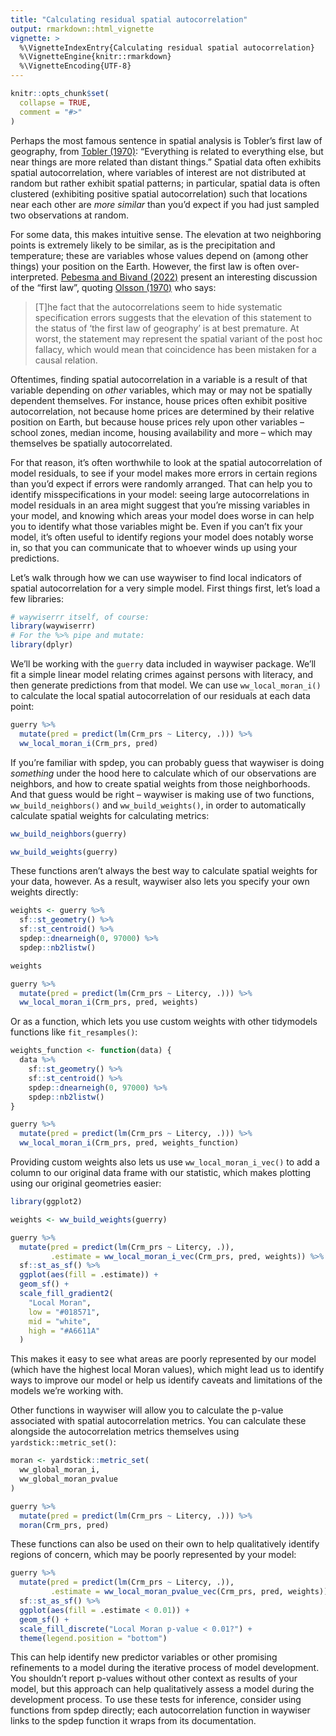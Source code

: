 ```yaml
---
title: "Calculating residual spatial autocorrelation"
output: rmarkdown::html_vignette
vignette: >
  %\VignetteIndexEntry{Calculating residual spatial autocorrelation}
  %\VignetteEngine{knitr::rmarkdown}
  %\VignetteEncoding{UTF-8}
---
```


```r
knitr::opts_chunk$set(
  collapse = TRUE,
  comment = "#>"
)
```

Perhaps the most famous sentence in spatial analysis is Tobler's first law of
geography, from [Tobler (1970)](https://doi.org/10.2307/143141): "Everything is
related to everything else, but near things are more related than distant 
things." Spatial data often exhibits spatial autocorrelation, where variables of
interest are not distributed at random but rather exhibit spatial patterns; in
particular, spatial data is often clustered (exhibiting positive spatial 
autocorrelation) such that locations near each other are _more similar_ than 
you'd expect if you had just sampled two observations at random.

For some data, this makes intuitive sense. The elevation at two neighboring 
points is extremely likely to be similar, as is the precipitation and 
temperature; these are variables whose values depend on (among other things) 
your position on the Earth. However, the first law is often over-interpreted. 
[Pebesma and Bivand (2022)](https://r-spatial.org/book/15-Measures.html) present
an interesting discussion of the "first law", quoting 
[Olsson (1970)](https://doi.org/10.2307/143140) who says:

> [T]he fact that the autocorrelations seem to hide systematic specification errors suggests that the elevation of this statement to the status of ‘the first law of geography’ is at best premature. At worst, the statement may represent the spatial variant of the post hoc fallacy, which would mean that coincidence has been mistaken for a causal relation.

Oftentimes, finding spatial autocorrelation in a variable is a result of that
variable depending on _other_ variables, which may or may not be spatially 
dependent themselves. For instance, house prices often exhibit positive 
autocorrelation, not because home prices are determined by their relative 
position on Earth, but because house prices rely upon other variables -- school
zones, median income, housing availability and more -- which may themselves
be spatially autocorrelated.

For that reason, it's often worthwhile to look at the spatial autocorrelation of
model residuals, to see if your model makes more errors in certain regions than
you'd expect if errors were randomly arranged. That can help you to identify
misspecifications in your model: seeing large autocorrelations in model 
residuals in an area might suggest that you're missing variables in your model,
and knowing which areas your model does worse in can help you to identify what
those variables might be. Even if you can't fix your model, it's often useful to
identify regions your model does notably worse in, so that you can communicate
that to whoever winds up using your predictions.

Let's walk through how we can use waywiser to find local indicators of spatial autocorrelation for a very simple model. First things first, let's load a few libraries:

```r
# waywiserrr itself, of course:
library(waywiserrr)
# For the %>% pipe and mutate:
library(dplyr)
```

We'll be working with the `guerry` data included in waywiser package. We'll fit a simple linear model relating crimes against persons with literacy, and then generate predictions from that model. We can use `ww_local_moran_i()` to calculate the local spatial autocorrelation of our residuals at each data point:

```r
guerry %>%
  mutate(pred = predict(lm(Crm_prs ~ Litercy, .))) %>% 
  ww_local_moran_i(Crm_prs, pred)
```

If you're familiar with spdep, you can probably guess that waywiser is doing _something_ under the hood here to calculate which of our observations are neighbors, and how to create spatial weights from those neighborhoods. And that guess would be right -- waywiser is making use of two functions, `ww_build_neighbors()` and `ww_build_weights()`, in order to automatically calculate spatial weights for calculating metrics:

```r
ww_build_neighbors(guerry)

ww_build_weights(guerry)
```

These functions aren't always the best way to calculate spatial weights for your data, however. As a result, waywiser also lets you specify your own weights directly:

```r
weights <- guerry %>%
  sf::st_geometry() %>%
  sf::st_centroid() %>%
  spdep::dnearneigh(0, 97000) %>%
  spdep::nb2listw()

weights

guerry %>%
  mutate(pred = predict(lm(Crm_prs ~ Litercy, .))) %>% 
  ww_local_moran_i(Crm_prs, pred, weights)
```

Or as a function, which lets you use custom weights with other tidymodels functions like `fit_resamples()`:

```r
weights_function <- function(data) {
  data %>%
    sf::st_geometry() %>%
    sf::st_centroid() %>%
    spdep::dnearneigh(0, 97000) %>%
    spdep::nb2listw()
} 

guerry %>%
  mutate(pred = predict(lm(Crm_prs ~ Litercy, .))) %>% 
  ww_local_moran_i(Crm_prs, pred, weights_function)
```


Providing custom weights also lets us use `ww_local_moran_i_vec()` to add a column to our original data frame with our statistic, which makes plotting using our original geometries easier:

```r
library(ggplot2)

weights <- ww_build_weights(guerry)

guerry %>%
  mutate(pred = predict(lm(Crm_prs ~ Litercy, .)),
         .estimate = ww_local_moran_i_vec(Crm_prs, pred, weights)) %>% 
  sf::st_as_sf() %>% 
  ggplot(aes(fill = .estimate)) +
  geom_sf() + 
  scale_fill_gradient2(
    "Local Moran", 
    low = "#018571", 
    mid = "white", 
    high = "#A6611A"
  )
```

This makes it easy to see what areas are poorly represented by our model (which have the highest local Moran values), which might lead us to identify ways to improve our model or help us identify caveats and limitations of the models we're working with.

Other functions in waywiser will allow you to calculate the p-value associated with spatial autocorrelation metrics. You can calculate these alongside the autocorrelation metrics themselves using `yardstick::metric_set()`:

```r
moran <- yardstick::metric_set(
  ww_global_moran_i,
  ww_global_moran_pvalue
)

guerry %>%
  mutate(pred = predict(lm(Crm_prs ~ Litercy, .))) %>% 
  moran(Crm_prs, pred)
```

These functions can also be used on their own to help qualitatively identify regions of concern, which may be poorly represented by your model:

```r
guerry %>%
  mutate(pred = predict(lm(Crm_prs ~ Litercy, .)),
         .estimate = ww_local_moran_pvalue_vec(Crm_prs, pred, weights)) %>% 
  sf::st_as_sf() %>% 
  ggplot(aes(fill = .estimate < 0.01)) +
  geom_sf() + 
  scale_fill_discrete("Local Moran p-value < 0.01?") + 
  theme(legend.position = "bottom")
```

This can help identify new predictor variables or other promising refinements to a model during the iterative process of model development. You shouldn't report p-values without other context as results of your model, but this approach can help qualitatively assess a model during the development process. To use these tests for inference, consider using functions from spdep directly; each autocorrelation function in waywiser links to the spdep function it wraps from its documentation.
